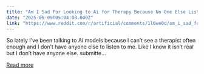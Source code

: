 ```yaml
---
title: "Am I Sad For Looking to Ai for Therapy Because No One Else Listens?"
date: "2025-06-09T05:04:08.000Z"
link: "https://www.reddit.com/r/artificial/comments/1l6we0d/am_i_sad_for_looking_to_ai_for_therapy_because_no/"
---
```


So lately I’ve been talking to Ai models because I can’t see a therapist often enough and I don’t have anyone else to listen to me. Like I know it isn’t real but I don’t have anyone else.
    submitte...

[Read more](https://www.reddit.com/r/artificial/comments/1l6we0d/am_i_sad_for_looking_to_ai_for_therapy_because_no/)
